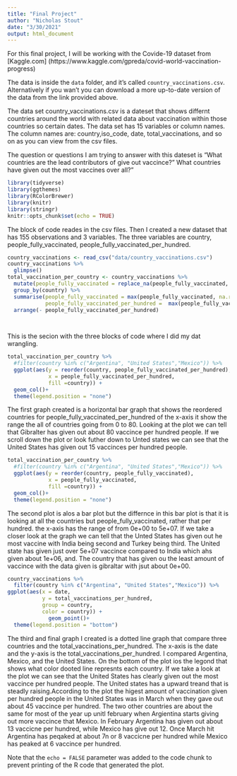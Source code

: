 ```yaml
---
title: "Final Project"
author: "Nicholas Stout"
date: "3/30/2021"
output: html_document
---
```

For this final project, I will be working with the Covide-19 dataset from [Kaggle.com] (https://www.kaggle.com/gpreda/covid-world-vaccination-progress)

The data is inside the `data` folder, and it's called `country_vaccinations.csv`. Alternatively if you wan't you can download a more up-to-date version of the data from the link provided above.

The data set country_vaccinations.csv is a dateset that shows differnt countries around the world with related data about vaccination within those countries so certain dates. The data set has 15 variables or column names. The column names are: country,iso_code, date, total_vaccinations, and so on as you can view from the csv files.  

The question or questions I am trying to answer with this dateset is "What countries are the lead contributors of give out vaccince?" What countries have given out the most vaccines over all?"

```r
library(tidyverse)
library(ggthemes)
library(RColorBrewer)
library(knitr)
library(stringr)
knitr::opts_chunk$set(echo = TRUE)
```

The block of code reades in the csv files. Then I created a new dataset that has 155 observations and 3 variables. The three variables are country, people_fully_vaccinated, people_fully_vaccinated_per_hundred. 
```r
country_vaccinations <- read_csv("data/country_vaccinations.csv")
country_vaccinations %>%
  glimpse()
total_vaccination_per_country <- country_vaccinations %>%
  mutate(people_fully_vaccinated = replace_na(people_fully_vaccinated, 0)) %>%
  group_by(country) %>%
  summarise(people_fully_vaccinated = max(people_fully_vaccinated, na.rm = TRUE), 
            people_fully_vaccinated_per_hundred =  max(people_fully_vaccinated_per_hundred, na.rm = TRUE)) %>%
  arrange(- people_fully_vaccinated_per_hundred)

  


```

This is the secion with the three blocks of code where I did my dat wrangling.

```r
total_vaccination_per_country %>%
  #filter(country %in% c("Argentina", "United States","Mexico")) %>%
  ggplot(aes(y = reorder(country, people_fully_vaccinated_per_hundred),
             x = people_fully_vaccinated_per_hundred,
             fill =country)) +
  geom_col()+
  theme(legend.position = "none")
```

The first graph created is a horizontal bar graph that shows the reordered countries for people_fully_vaccinated_per_hundred of the x-axis it show the range the all of countries going from 0 to 80. Looking at the plot we can tell that Gibralter has given out about 80 vaccince per hundred people. If we scroll down the plot or look futher down to Unted states we can see that the United States has given out 15 vaccinces per hundred people. 

```r
total_vaccination_per_country %>%
  #filter(country %in% c("Argentina", "United States","Mexico")) %>%
  ggplot(aes(y = reorder(country, people_fully_vaccinated),
             x = people_fully_vaccinated,
             fill =country)) +
  geom_col()+
  theme(legend.position = "none")
```

The second plot is alos a bar plot but the differnce in this bar plot is that it is looking at all the countries but people_fully_vaccinated, rather that per hundred. the x-axis has the range of from 0e+00 to 5e+07. If we take a closer look at the graph we can tell that the Unted States has given out he most vaccine with India being second and Turkey being third. The United state has given just over 5e+07 vaccince compared to India which ahs given about 1e+06, and. The country that has given ou the least amount of vaccince with the data given is gibraltar with jsut about 0e+00. 

```r
country_vaccinations %>%
  filter(country %in% c("Argentina", "United States","Mexico")) %>%
ggplot(aes(x = date,
           y = total_vaccinations_per_hundred,
           group = country,
           color = country)) +
             geom_point()+
  theme(legend.position = "bottom")
```

The third and final graph I created is a dotted line graph that compare three countries and the total_vaccinations_per_hundred. The x-axis is the date and the y-axis is the total_vaccinations_per_hundred. I compared Argentina, Mexico, and the United States. On the bottom of the plot ios the legond that shows what color dooted line represnts each country. If we take a look at the plot we can see that the United States has clearly given out the most vaccince per hundred people. The United states has a upward treand that is steadly raising.According to the plot the higest amount of vaccination given per hundred people in the United States was in March when they gave out about 45 vaccince per hundred. The two other countries are about the same for most of the year up unitl february when Argientina starts giving out more vaccince that Mexico. In February Argentina has given out about 13 vaccicne per hundred, while Mexico has give out 12. Once March hit Argentina has peqaked at about 7n or 8 vaccicne per hundred while Mexico has peaked at 6 vaccince per hundred. 

Note that the `echo = FALSE` parameter was added to the code chunk to prevent printing of the R code that generated the plot.
